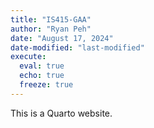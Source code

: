 ---
title: "IS415-GAA"
author: "Ryan Peh"
date: "August 17, 2024"
date-modified: "last-modified"
execute: 
  eval: true
  echo: true
  freeze: true
---

This is a Quarto website.

```{r}

```
